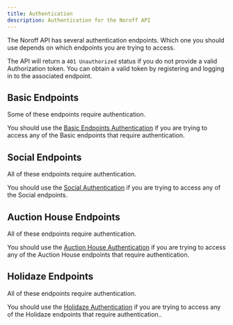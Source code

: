 ```yaml
---
title: Authentication
description: Authentication for the Noroff API
---
```



<Callout variant="info">
  The Noroff API has several authentication endpoints. Which one you should use depends on which endpoints you are
  trying to access.
</Callout>

The API will return a `401 Unauthorized` status if you do not provide a valid Authorization token. You can obtain a valid token by registering and logging in to the associated endpoint.

## Basic Endpoints

Some of these endpoints require authentication.

You should use the [Basic Endpoints Authentication](./basic/authentication) if you are trying to access any of the Basic endpoints that require authentication.

## Social Endpoints

All of these endpoints require authentication.

You should use the [Social Authentication](./social/authentication) if you are trying to access any of the Social endpoints.

## Auction House Endpoints

All of these endpoints require authentication.

You should use the [Auction House Authentication](./auction-house/authentication) if you are trying to access any of the Auction House endpoints that require authentication.

## Holidaze Endpoints

All of these endpoints require authentication.

You should use the [Holidaze Authentication](./holidaze/authentication) if you are trying to access any of the Holidaze endpoints that require authentication..
